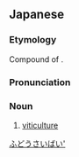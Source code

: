 ==Japanese==
{{ja-kanjitab|ぶ|どう|さい|ばい|yomi=o}}

===Etymology===
Compound of {{compound|葡萄|tr1=budō|t1=grape|栽培|tr2=saibai|t2=culture|lang=ja|sort=ふどうさいばい'}}.

===Pronunciation===
{{ja-pron|yomi=o|ぶどうさいばい}}

===Noun===
{{ja-noun|ぶどうさいばい}}

# [[viticulture]]

[[Category:ja:Grapevines|ふどうさいばい']]
